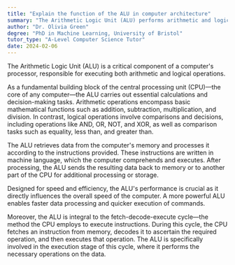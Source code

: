 ```yaml
---
title: "Explain the function of the ALU in computer architecture"
summary: "The Arithmetic Logic Unit (ALU) performs arithmetic and logical operations within a computer's processor."
author: "Dr. Olivia Green"
degree: "PhD in Machine Learning, University of Bristol"
tutor_type: "A-Level Computer Science Tutor"
date: 2024-02-06
---
```


The Arithmetic Logic Unit (ALU) is a critical component of a computer's processor, responsible for executing both arithmetic and logical operations.

As a fundamental building block of the central processing unit (CPU)—the core of any computer—the ALU carries out essential calculations and decision-making tasks. Arithmetic operations encompass basic mathematical functions such as addition, subtraction, multiplication, and division. In contrast, logical operations involve comparisons and decisions, including operations like AND, OR, NOT, and XOR, as well as comparison tasks such as equality, less than, and greater than.

The ALU retrieves data from the computer's memory and processes it according to the instructions provided. These instructions are written in machine language, which the computer comprehends and executes. After processing, the ALU sends the resulting data back to memory or to another part of the CPU for additional processing or storage.

Designed for speed and efficiency, the ALU's performance is crucial as it directly influences the overall speed of the computer. A more powerful ALU enables faster data processing and quicker execution of commands.

Moreover, the ALU is integral to the fetch-decode-execute cycle—the method the CPU employs to execute instructions. During this cycle, the CPU fetches an instruction from memory, decodes it to ascertain the required operation, and then executes that operation. The ALU is specifically involved in the execution stage of this cycle, where it performs the necessary operations on the data.
    